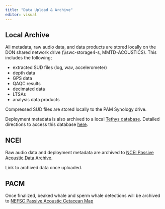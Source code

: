 ```yaml
---
title: "Data Upload & Archive"
editor: visual
---
```


## Local Archive

All metadata, raw audio data, and data products are stored locally on the DON shared network drive (\\\\swc-storage4-s, MMTD-ACOUSTICS). This includes the following;

-   extracted SUD files (log, wav, accelerometer)
-   depth data
-   GPS data
-   QAQC results
-   decimated data
-   LTSAs
-   analysis data products

Compressed SUD files are stored locally to the PAM Synology drive.

Deployment metadata is also archived to a local [Tethys database](https://tethys.sdsu.edu/). Detailed directions to access this database [here](https://sael-swfsc.github.io/SAEL-lab-manual/content/Data-Archive-Tethys.html).

## NCEI

Raw audio data and deployment metadata are archived to [NCEI Passive Acoustic Data Archive](https://www.ncei.noaa.gov/products/passive-acoustic-data).

Link to archived data once uploaded.

## PACM

Once finalized, beaked whale and sperm whale detections will be archived to [NEFSC Passive Acoustic Cetacean Map](https://apps-nefsc.fisheries.noaa.gov/pacm/#/)
